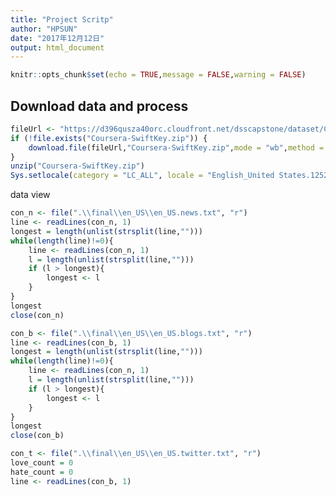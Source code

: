 ```yaml
---
title: "Project Scritp"
author: "HPSUN"
date: "2017年12月12日"
output: html_document
---
```


```r
knitr::opts_chunk$set(echo = TRUE,message = FALSE,warning = FALSE)
```

## Download data and process
```r
fileUrl <- "https://d396qusza40orc.cloudfront.net/dsscapstone/dataset/Coursera-SwiftKey.zip"
if (!file.exists("Coursera-SwiftKey.zip")) {
    download.file(fileUrl,"Coursera-SwiftKey.zip",mode = "wb",method = "auto")
}
unzip("Coursera-SwiftKey.zip")
Sys.setlocale(category = "LC_ALL", locale = "English_United States.1252")
```
data view
```r
con_n <- file(".\\final\\en_US\\en_US.news.txt", "r")
line <- readLines(con_n, 1)
longest = length(unlist(strsplit(line,"")))
while(length(line)!=0){
    line <- readLines(con_n, 1)
    l = length(unlist(strsplit(line,"")))
    if (l > longest){
        longest <- l
    }
}
longest
close(con_n)
```


```r
con_b <- file(".\\final\\en_US\\en_US.blogs.txt", "r")
line <- readLines(con_b, 1)
longest = length(unlist(strsplit(line,"")))
while(length(line)!=0){
    line <- readLines(con_n, 1)
    l = length(unlist(strsplit(line,"")))
    if (l > longest){
        longest <- l
    }
}
longest
close(con_b)
```

```r
con_t <- file(".\\final\\en_US\\en_US.twitter.txt", "r")
love_count = 0
hate_count = 0
line <- readLines(con_b, 1)



```

